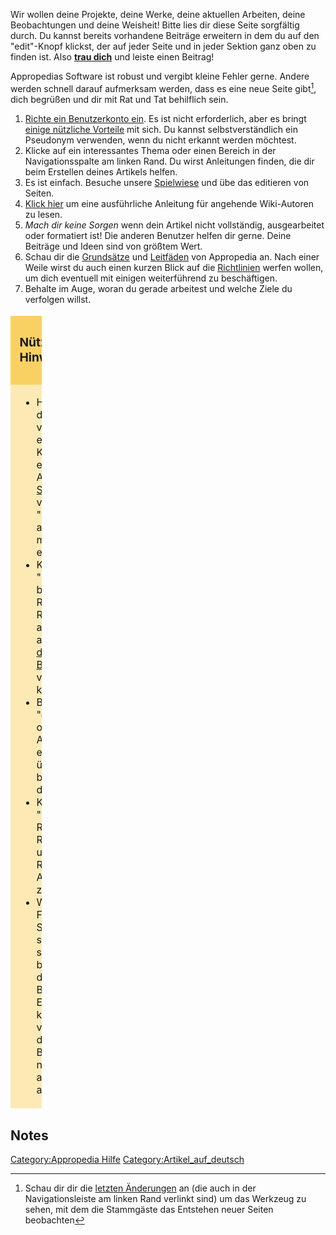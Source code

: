 {{Lang|[[De:Hilfe:Inhalt beitragen|Deutsch]] - [[Help:Contributing content|English]]}}

Wir wollen deine Projekte, deine Werke, deine aktuellen Arbeiten, deine Beobachtungen und deine Weisheit! 
Bitte lies dir diese Seite sorgfältig durch. 
Du kannst bereits vorhandene Beiträge erweitern in dem du auf den "edit"-Knopf klickst, der auf jeder Seite und in jeder Sektion ganz oben zu finden ist. Also '''[[A:Trau_dich|trau dich]]''' und leiste einen Beitrag!  

Appropedias Software ist robust und vergibt kleine Fehler gerne. Andere werden schnell darauf aufmerksam werden, dass es eine neue Seite gibt<ref>Schau dir dir die [[Special:Recentchanges|letzten Änderungen]] an (die auch in der Navigationsleiste am linken Rand verlinkt sind) um das Werkzeug zu sehen, mit dem die Stammgäste das Entstehen neuer Seiten beobachten</ref>, dich begrüßen und dir mit Rat und Tat behilflich sein.
# [[Special:Userlogin| Richte ein Benutzerkonto ein]]. Es ist nicht erforderlich, aber es bringt [[Appropedia:Vorteile_eines_Benutzerkontos|einige nützliche Vorteile]] mit sich.  Du kannst selbstverständlich ein Pseudonym verwenden, wenn du nicht erkannt werden möchtest.
# Klicke auf ein interessantes Thema oder einen Bereich in der Navigationsspalte am linken Rand. Du wirst Anleitungen finden, die dir beim Erstellen deines Artikels helfen.
# Es ist einfach. Besuche unsere [[de:Spielwiese|Spielwiese]] und übe das editieren von Seiten.
# [http://de.wikipedia.org/wiki/Hilfe:Tutorial Klick hier] um eine ausführliche Anleitung für angehende Wiki-Autoren zu lesen. 
# ''Mach dir keine Sorgen'' wenn dein Artikel nicht vollständig, ausgearbeitet oder formatiert ist! Die anderen Benutzer helfen dir gerne. Deine Beiträge und Ideen sind von größtem Wert.
# Schau dir die [[Appropedia:Grundsätze|Grundsätze]] und [[:Category:Appropedia-Leitfaden|Leitfäden]] von Appropedia an. Nach einer Weile wirst du auch einen kurzen Blick auf die [[:Category:Appropedia-Richtlinie|Richtlinien]] werfen wollen, um dich eventuell mit einigen weiterführend zu beschäftigen.
#Behalte im Auge, woran du gerade arbeitest und welche Ziele du verfolgen willst.

{| cellspacing="0" cellpadding="2" width=100%
| width=50% style="background:#F9D163;border-right:2px solid white;border-top:2px solid white;padding-left: .9em;padding-right: .9em;" | '''<big>Nützliche Hinweise</big>'''
| width=50% style="background:#CCCCFF;border-left:2px solid white;border-top:2px solid white;padding-left: .9em;padding-right: .9em;" | '''<big>Vorschläge für Beiträge und Formatierungen</big>'''
|-
|valign="TOP" style="background:#FCE9B4;border-right:2px solid white;border-bottom:2px solid white;padding-left: .9em;padding-right: .9em;" | 

* Hast du eine Idee, die noch nicht vollständig entwickelt ist? Keine Zeit? Erstelle einen knappen Artikel, genannt [[:Category:Stummel|Stummel]] (abgeleitet vom englischen "stub"). Du oder andere können ihn mit der Zeit erweitern.
* Klick auf den mit "beobachten" beschriebenen Reiter am oberen Rand einer Seite um alle Veränderungen an dieser Seite auf [[Special:watchlist|deiner Beobachtungsliste]] verfolgen zu können.
* Benutze den Reiter "diskussion" am oberen Rand von Artikeln um dich an einer Diskussion über den Artikel zu beteiligen, oder diese zu beginnen. 
* Klick auf den "versionen/autoren" Reiter am oberen Rand von Artikeln um dir alle Revisionen und Autoren anzeigen zu lassen.
* Wenn dir die Formatierung einer Seite gefällt und du sehen möchtest wie sie erstellt wurde, benutze einfach den Knopf zum Bearbeiten. Die Editor-Ansicht kannst du sicher verlassen, in dem du in deinem Browser zurück navigierst. Probiere auf der [[De:Spielwiese|Spielwiese]] aus.

|valign="TOP" style="background:#E8E8FF;border-left:2px solid white;border-bottom:2px solid white;padding-left: .9em;padding-right: .9em;" | 

Appropedia hat in Bezug auf Inhalt und Formatierung keine harten Regeln, lediglich ein paar Vorschläge:
* Eine kurze Beschreibung von Techniken, ihrem Nutzen und ihrer Anwendung
* Regionale Umstände wie Klima, Vorkommen von Rohstoffen usw., wie auch kulturelle, soziale und politsche Kontexte
* Eine Liste von Materialien und möglichen Alternativen
* Einfache Anweisungen um Technik oder Materialien herzustellen
* Mögliche alternative Vorgehensweisen beim Herstellen oder Benutzen von Technik
* Häufig auftretende Fehler, die man beim Herstellen oder Gebraucht von Technik vermeiden sollte
* Fotos und Diagramme einbinden um Beiträge noch interessanter und informativer zu machen
* Untersuchung der Benutzung von Technik in einer Fallstudie
|
|}

== Notes ==
<references/>

[[Category:Appropedia Hilfe]] [[Category:Artikel_auf_deutsch]]